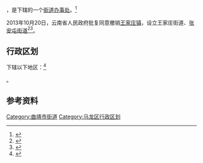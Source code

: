 {{中国乡级行政区|53/03/21/104/000}}

'''{{PAGENAMEBASE}}'''，是{{PRC admin/fullname|53/03/21/104/000|3}}下辖的一个[[街道办事处|街道办事处]]。<ref>{{PRC admin/ref sgc|{{PRC admin/parent|53/03/21/104/000}}}}</ref>

2013年10月20日，云南省人民政府批复同意撤销[[王家庄镇|王家庄镇]]，设立王家庄街道、[[张安屯街道|张安屯街道]]<ref>{{Cite web |url=http://xxgk.yn.gov.cn/uploadfile/document_20140902/20150831162107504.pdf |title=云南省人民政府关于同意曲靖市撤销15个乡镇设立街道的批复（云政复〔2013〕77号） |access-date=2017-09-07 |archive-url=https://web.archive.org/web/20170907213621/http://xxgk.yn.gov.cn/uploadfile/document_20140902/20150831162107504.pdf |archive-date=2017-09-07 |dead-url=yes }}</ref><ref>{{cite web|title=我市乡级行政区划调整基本结束|url=http://epaper.qjrb.cn/html/2014-02/08/content_177445.htm|publisher=曲靖日报|deadurl=yes|archiveurl=https://web.archive.org/web/20170907213945/http://epaper.qjrb.cn/html/2014-02/08/content_177445.htm|archivedate=2017-09-07}}</ref>。

== 行政区划 ==

{{PAGENAMEBASE}}下辖以下地区：<ref>{{PRC admin/ref sgc|53/03/21/104/000}}</ref>

{{PRC admin/children|53/03/21/104/000}}。

== 参考资料 ==

{{reflist}}

{{行政区划小作品}}
{{马龙县行政区划}}

[[Category:曲靖市街道|Category:曲靖市街道]]
[[Category:马龙区行政区划|Category:马龙区行政区划]]